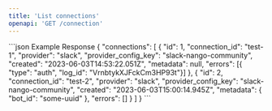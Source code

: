 ```yaml
---
title: 'List connections'
openapi: 'GET /connection'
---
```


<ResponseExample>
  ```json Example Response
{
  "connections": [
    {
      "id": 1,
      "connection_id": "test-1",
      "provider": "slack",
      "provider_config_key": "slack-nango-community",
      "created": "2023-06-03T14:53:22.051Z",
      "metadata": null,
      "errors": [{ "type": "auth", "log_id": "VrnbtykXJFckCm3HP93t"}]
    },
    {
      "id": 2,
      "connection_id": "test-2",
      "provider": "slack",
      "provider_config_key": "slack-nango-community",
      "created": "2023-06-03T15:00:14.945Z",
      "metadata": {
        "bot_id": "some-uuid"
      },
      "errors": []
    }
  ]
}
  ```
</ResponseExample>
